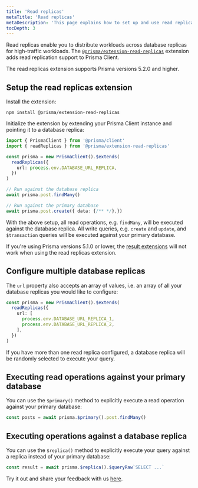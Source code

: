 ```yaml
---
title: 'Read replicas'
metaTitle: 'Read replicas'
metaDescription: 'This page explains how to set up and use read replicas with Prisma Client'
tocDepth: 3
---
```


<TopBlock>

Read replicas enable you to distribute workloads across database replicas for high-traffic workloads. The [`@prisma/extension-read-replicas`](https://github.com/prisma/extension-read-replicas) extension adds read replication support to Prisma Client.

The read replicas extension supports Prisma versions 5.2.0 and higher.

</TopBlock>

## Setup the read replicas extension

Install the extension:

```terminal
npm install @prisma/extension-read-replicas
```

Initialize the extension by extending your Prisma Client instance and pointing it to a database replica:

<!-- prettier-ignore-start -->

```ts
import { PrismaClient } from '@prisma/client'
import { readReplicas } from '@prisma/extension-read-replicas'

const prisma = new PrismaClient().$extends(
  readReplicas({
    url: process.env.DATABASE_URL_REPLICA,
  })
)

// Run against the database replica
await prisma.post.findMany()

// Run against the primary database
await prisma.post.create({ data: {/** */},})
```
<!-- prettier-ignore-end -->

With the above setup, all read operations, e.g. `findMany`, will be executed against the database replica. All write queries, e.g. `create` and `update`, and `$transaction` queries will be executed against your primary database.

<Admonition type="warning">

If you're using Prisma versions 5.1.0 or lower, the [result extensions](/concepts/components/prisma-client/client-extensions/result) will not work when using the read replicas extension.

</Admonition>

## Configure multiple database replicas

The `url` property also accepts an array of values, i.e. an array of all your database replicas you would like to configure:

```ts
const prisma = new PrismaClient().$extends(
  readReplicas({
    url: [
      process.env.DATABASE_URL_REPLICA_1,
      process.env.DATABASE_URL_REPLICA_2,
    ],
  })
)
```

If you have more than one read replica configured, a database replica will be randomly selected to execute your query.

## Executing read operations against your primary database

You can use the `$primary()` method to explicitly execute a read operation against your primary database:

```ts
const posts = await prisma.$primary().post.findMany()
```

## Executing operations against a database replica

You can use the `$replica()` method to explicitly execute your query against a replica instead of your primary database:

```ts
const result = await prisma.$replica().$queryRaw`SELECT ...`
```

Try it out and share your feedback with us [here](https://github.com/prisma/extension-read-replicas/issues/new).
